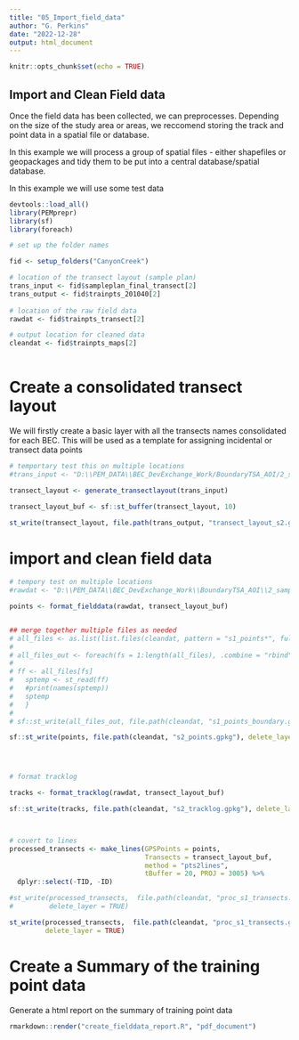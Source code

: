 ```yaml
---
title: "05_Import_field_data"
author: "G. Perkins"
date: "2022-12-28"
output: html_document
---
```


```r
knitr::opts_chunk$set(echo = TRUE)
```

## Import and Clean Field data 

Once the field data has been collected, we can preprocesses. 
Depending on the size of the study area or areas, we reccomend storing the track and point data in a spatial file or database. 

In this example we will process a group of spatial files - either shapefiles or geopackages and tidy them to be put into a central database/spatial database.

In this example we will use some test data

```r

devtools::load_all()
library(PEMprepr)
library(sf)
library(foreach)

```

```r
# set up the folder names

fid <- setup_folders("CanyonCreek")

# location of the transect layout (sample plan)
trans_input <- fid$sampleplan_final_transect[2]
trans_output <- fid$trainpts_201040[2]
  
# location of the raw field data
rawdat <- fid$trainpts_transect[2]

# output location for cleaned data
cleandat <- fid$trainpts_maps[2]
  
```

# Create a consolidated transect layout 

We will firstly create a basic layer with all the transects names consolidated for each BEC. This will be used as a template for assigning incidental or transect data points 


```r

# temportary test this on multiple locations 
#trans_input <- "D:\\PEM_DATA\\BEC_DevExchange_Work/BoundaryTSA_AOI/2_sample_design/stage2_StudyDesign/transect_layout"

transect_layout <- generate_transectlayout(trans_input)

transect_layout_buf <- sf::st_buffer(transect_layout, 10)

st_write(transect_layout, file.path(trans_output, "transect_layout_s2.gpkg"), delete_layer = TRUE)

```


# import and clean field data

```r
# tempory test on multiple locations
#rawdat <- "D:\\PEM_DATA\\BEC_DevExchange_Work\\BoundaryTSA_AOI\\2_sample_design\\stage2_StudyDesign\\transect_data"

points <- format_fielddata(rawdat, transect_layout_buf)


## merge together multiple files as needed
# all_files <- as.list(list.files(cleandat, pattern = "s1_points*", full.names = TRUE))
# 
# all_files_out <- foreach(fs = 1:length(all_files), .combine = "rbind" ) %do% {
#   
# ff <- all_files[fs]
#   sptemp <- st_read(ff)
#   #print(names(sptemp))
#   sptemp
#   }
# 
# sf::st_write(all_files_out, file.path(cleandat, "s1_points_boundary.gpkg"), delete_layer = TRUE)

sf::st_write(points, file.path(cleandat, "s2_points.gpkg"), delete_layer = TRUE)




# format tracklog

tracks <- format_tracklog(rawdat, transect_layout_buf)

sf::st_write(tracks, file.path(cleandat, "s2_tracklog.gpkg"), delete_layer = TRUE)



# covert to lines 
processed_transects <- make_lines(GPSPoints = points, 
                                  Transects = transect_layout_buf, 
                                  method = "pts2lines",  
                                  tBuffer = 20, PROJ = 3005) %>%
  dplyr::select(-TID, -ID)

#st_write(processed_transects,  file.path(cleandat, "proc_s1_transects.gpkg"), 
#         delete_layer = TRUE)

st_write(processed_transects,  file.path(cleandat, "proc_s1_transects.gpkg"), 
         delete_layer = TRUE)


```

# Create a Summary of the training point data

Generate a html report on the summary of training point data

```r


rmarkdown::render("create_fielddata_report.R", "pdf_document")

```



